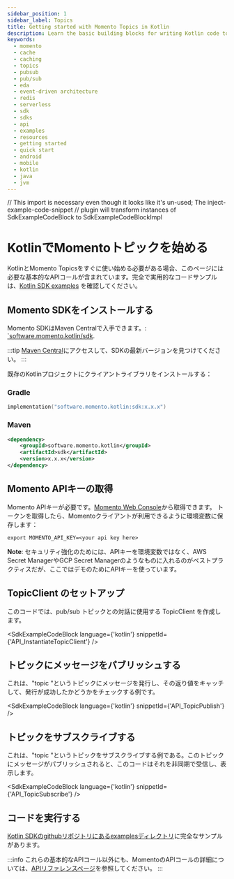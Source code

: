 ```yaml
---
sidebar_position: 1
sidebar_label: Topics
title: Getting started with Momento Topics in Kotlin
description: Learn the basic building blocks for writing Kotlin code to interact with Momento Topics in your native Android applications, or your JVM server-side applications.
keywords:
  - momento
  - cache
  - caching
  - topics
  - pubsub
  - pub/sub
  - eda
  - event-driven architecture
  - redis
  - serverless
  - sdk
  - sdks
  - api
  - examples
  - resources
  - getting started
  - quick start
  - android
  - mobile
  - kotlin
  - java
  - jvm
---
```


// This import is necessary even though it looks like it's un-used; The inject-example-code-snippet
// plugin will transform instances of SdkExampleCodeBlock to SdkExampleCodeBlockImpl

# KotlinでMomentoトピックを始める

KotlinとMomento Topicsをすぐに使い始める必要がある場合、このページには必要な基本的なAPIコールが含まれています。完全で実用的なコードサンプルは、[Kotlin SDK examples](https://github.com/momentohq/client-sdk-kotlin/tree/main/examples) を確認してください。

## Momento SDKをインストールする

Momento SDKはMaven Centralで入手できます。: [`software.momento.kotlin/sdk](
https://central.sonatype.com/artifact/software.momento.kotlin/sdk).

:::tip
[Maven Central](https://central.sonatype.com/artifact/software.momento.kotlin/sdk)にアクセスして、SDKの最新バージョンを見つけてください。
:::

既存のKotlinプロジェクトにクライアントライブラリをインストールする：

### Gradle

```kotlin
implementation("software.momento.kotlin:sdk:x.x.x")
```

### Maven

```xml
<dependency>
    <groupId>software.momento.kotlin</groupId>
    <artifactId>sdk</artifactId>
    <version>x.x.x</version>
</dependency>
```

## Momento APIキーの取得

Momento APIキーが必要です。[Momento Web Console](https://console.gomomento.com/)から取得できます。
トークンを取得したら、Momentoクライアントが利用できるように環境変数に保存します：

```
export MOMENTO_API_KEY=<your api key here>
```

**Note**: セキュリティ強化のためには、APIキーを環境変数ではなく、AWS Secret ManagerやGCP Secret Managerのようなものに入れるのがベストプラクティスだが、ここではデモのためにAPIキーを使っています。

## TopicClient のセットアップ
このコードでは、pub/sub トピックとの対話に使用する TopicClient を作成します。

<SdkExampleCodeBlock language={'kotlin'} snippetId={'API_InstantiateTopicClient'} />

## トピックにメッセージをパブリッシュする
これは、"topic "というトピックにメッセージを発行し、その返り値をキャッチして、発行が成功したかどうかをチェックする例です。

<SdkExampleCodeBlock language={'kotlin'} snippetId={'API_TopicPublish'} />

## トピックをサブスクライブする
これは、"topic "というトピックをサブスクライブする例である。このトピックにメッセージがパブリッシュされると、このコードはそれを非同期で受信し、表示します。

<SdkExampleCodeBlock language={'kotlin'} snippetId={'API_TopicSubscribe'} />

## コードを実行する

[Kotlin SDKのgithubリポジトリにあるexamplesディレクトリ](https://github.com/momentohq/client-sdk-kotlin/tree/main/examples)に完全なサンプルがあります。

:::info
これらの基本的なAPIコール以外にも、MomentoのAPIコールの詳細については、[APIリファレンスページ](/develop/api-reference)を参照してください。
:::
